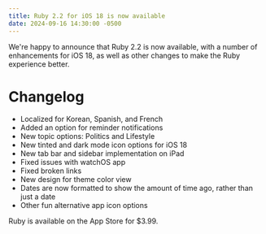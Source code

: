 ```yaml
---
title: Ruby 2.2 for iOS 18 is now available
date: 2024-09-16 14:30:00 -0500
---
```


We're happy to announce that Ruby 2.2 is now available, with a number of enhancements for iOS 18, as well as other changes to make the Ruby experience better.

# Changelog

- Localized for Korean, Spanish, and French
- Added an option for reminder notifications
- New topic options: Politics and Lifestyle
- New tinted and dark mode icon options for iOS 18
- New tab bar and sidebar implementation on iPad
- Fixed issues with watchOS app
- Fixed broken links
- New design for theme color view
- Dates are now formatted to show the amount of time ago, rather than just a date
- Other fun alternative app icon options

Ruby is available on the App Store for $3.99.

